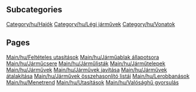 
== Subcategories ==
[[Category/hu/Hajók]]
[[Category/hu/Légi járművek]]
[[Category/hu/Vonatok]]

== Pages ==
[[Main/hu/Feltételes utasítások]]
[[Main/hu/Járműablak állapotsora]]
[[Main/hu/Járműcsere]]
[[Main/hu/Járműlisták]]
[[Main/hu/Járműtelepek]]
[[Main/hu/Járművek]]
[[Main/hu/Járművek javítása]]
[[Main/hu/Járművek átalakítása]]
[[Main/hu/Járművek összehasonlító listái]]
[[Main/hu/Lerobbanások]]
[[Main/hu/Menetrend]]
[[Main/hu/Utasítások]]
[[Main/hu/Valósághű gyorsulás]]
